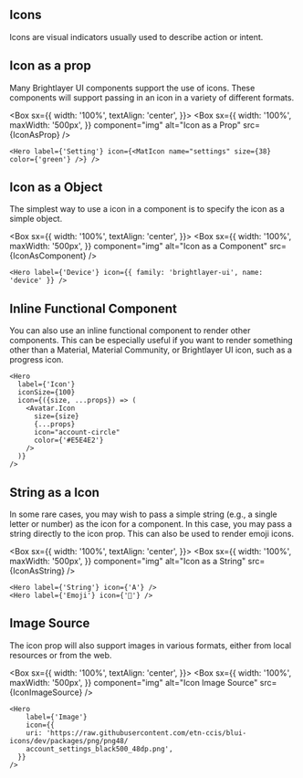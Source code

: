 
## Icons

Icons are visual indicators usually used to describe action or intent.

## Icon as a prop

Many Brightlayer UI components support the use of icons. These components will support passing in an icon in a variety of different formats.

<Box
  sx={{
    width: '100%',
    textAlign: 'center',
  }}>
  <Box
    sx={{
      width: '100%',
      maxWidth: '500px',
    }}
    component="img"
    alt="Icon as a Prop"
    src={IconAsProp}
  />
</Box>

```
<Hero label={'Setting'} icon={<MatIcon name="settings" size={38} color={'green'} />} />
```

## Icon as a Object

The simplest way to use a icon in a component is to specify the icon as a simple object.

<Box
  sx={{
    width: '100%',
    textAlign: 'center',
  }}>
  <Box
    sx={{
      width: '100%',
      maxWidth: '500px',
    }}
    component="img"
    alt="Icon as a Component"
    src={IconAsComponent}
  />
</Box>

```
<Hero label={'Device'} icon={{ family: 'brightlayer-ui', name: 'device' }} />
```

## Inline Functional Component

You can also use an inline functional component to render other components. This can be especially useful if you want to render something other than a Material, Material Community, or Brightlayer UI icon, such as a progress icon.

```
<Hero
  label={'Icon'}
  iconSize={100}
  icon={({size, ...props}) => (
    <Avatar.Icon
      size={size}
      {...props}
      icon="account-circle"
      color={'#E5E4E2'}
    />
  )}
/>
```

## String as a Icon

In some rare cases, you may wish to pass a simple string (e.g., a single letter or number) as the icon for a component. In this case, you may pass a string directly to the icon prop. This can also be used to render emoji icons.

<Box
  sx={{
    width: '100%',
    textAlign: 'center',
  }}>
  <Box
    sx={{
      width: '100%',
      maxWidth: '500px',
    }}
    component="img"
    alt="Icon as a String"
    src={IconAsString}
  />
</Box>

```
<Hero label={'String'} icon={'A'} />
<Hero label={'Emoji'} icon={'🍇'} />
```

## Image Source

The icon prop will also support images in various formats, either from local resources or from the web.

<Box
  sx={{
    width: '100%',
    textAlign: 'center',
  }}>
  <Box
    sx={{
      width: '100%',
      maxWidth: '500px',
    }}
    component="img"
    alt="Icon Image Source"
    src={IconImageSource}
  />
</Box>

```
<Hero
    label={'Image'}
    icon={{
    uri: 'https://raw.githubusercontent.com/etn-ccis/blui-icons/dev/packages/png/png48/
    account_settings_black500_48dp.png',
  }}
/>
```
